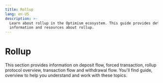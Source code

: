 ```yaml
---
title: Rollup
lang: en-US
description: >-
  Learn about rollup in the Optimism ecosystem. This guide provides detailed
  information and resources about rollup.
---
```



# Rollup

This section provides information on deposit flow, forced transaction, rollup protocol overview, transaction flow and withdrawal flow. You'll find guide, overview to help you understand and work with these topics.

<Cards>
  <Card title="Deposit flow" href="/stack/protocol/rollup/deposit-flow" />

  <Card title="Forced Transaction" href="/stack/protocol/rollup/forced-transaction" />

  <Card title="Rollup protocol overview" href="/stack/protocol/rollup/overview" />

  <Card title="Transaction flow" href="/stack/protocol/rollup/transaction-flow" />

  <Card title="Withdrawal flow" href="/stack/protocol/rollup/withdrawal-flow" />
</Cards>
